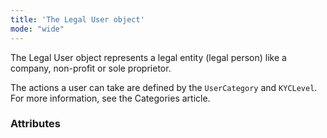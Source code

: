```yaml
---
title: 'The Legal User object'
mode: "wide"
---
```


  

The Legal User object represents a legal entity (legal person) like a company, non-profit or sole proprietor.  

The actions a user can take are defined by the `UserCategory` and `KYCLevel`. For more information, see the Categories article.  

### Attributes  

<HeadquartersAddress1 />  

<LegalRepresentativeAddress />  

<Name4 />  

<LegalPersonType />  

<LegalRepresentativeFirstName />  

<LegalRepresentativeLastName />  

<LegalRepresentativeEmail />  

<LegalRepresentativeBirthday />  

<LegalRepresentativeNationality />  

<LegalRepresentativeCountryOfResidence />  

<ProofOfRegistration />  

<ShareholderDeclaration />  

<Statute />  

<LegalRepresentativeProofOfIdentity />  

<CompanyNumber2 />  

<Id />  

<Tag1 />  

<CreationDate />  

<PersonType />  

<Email2 />  

<KYCLevel />  

<TermsAndConditionsAccepted />  

<TermsAndConditionsAcceptedDate />  

<UserCategory />  

<UserStatus />
